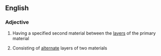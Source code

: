 ==English==

===Adjective===
{{en-adj}}

# {{context|geology|lang=en}} Having a specified second material between the [[layer]]s of the primary material
# {{context|geology|lang=en}} Consisting of [[alternate]] layers of two materials